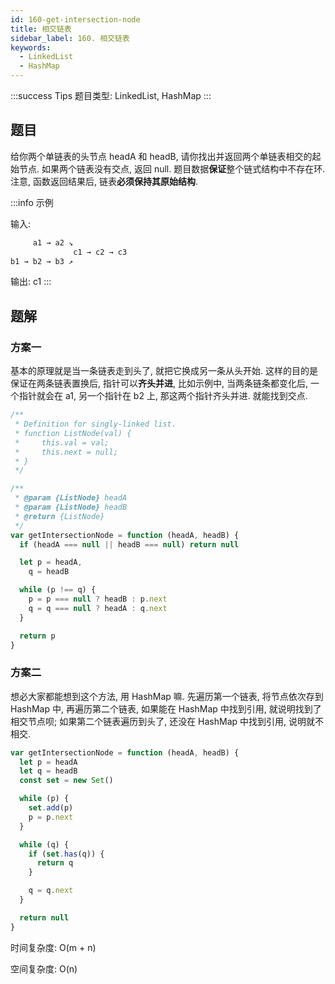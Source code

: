 ```yaml
---
id: 160-get-intersection-node
title: 相交链表
sidebar_label: 160. 相交链表
keywords:
  - LinkedList
  - HashMap
---
```


:::success Tips
题目类型: LinkedList, HashMap
:::

## 题目

给你两个单链表的头节点 headA 和 headB, 请你找出并返回两个单链表相交的起始节点. 如果两个链表没有交点, 返回 null. 题目数据**保证**整个链式结构中不存在环. 注意, 函数返回结果后, 链表**必须保持其原始结构**.

:::info 示例

输入:

```ts
     a1 → a2 ↘
              c1 → c2 → c3
b1 → b2 → b3 ↗
```

输出: c1
:::

## 题解

### 方案一

基本的原理就是当一条链表走到头了, 就把它换成另一条从头开始. 这样的目的是保证在两条链表置换后, 指针可以**齐头并进**, 比如示例中, 当两条链条都变化后, 一个指针就会在 a1, 另一个指针在 b2 上, 那这两个指针齐头并进. 就能找到交点.

```ts
/**
 * Definition for singly-linked list.
 * function ListNode(val) {
 *     this.val = val;
 *     this.next = null;
 * }
 */

/**
 * @param {ListNode} headA
 * @param {ListNode} headB
 * @return {ListNode}
 */
var getIntersectionNode = function (headA, headB) {
  if (headA === null || headB === null) return null

  let p = headA,
    q = headB

  while (p !== q) {
    p = p === null ? headB : p.next
    q = q === null ? headA : q.next
  }

  return p
}
```

### 方案二

想必大家都能想到这个方法, 用 HashMap 嘛. 先遍历第一个链表, 将节点依次存到 HashMap 中, 再遍历第二个链表, 如果能在 HashMap 中找到引用, 就说明找到了相交节点呗; 如果第二个链表遍历到头了, 还没在 HashMap 中找到引用, 说明就不相交.

```ts
var getIntersectionNode = function (headA, headB) {
  let p = headA
  let q = headB
  const set = new Set()

  while (p) {
    set.add(p)
    p = p.next
  }

  while (q) {
    if (set.has(q)) {
      return q
    }

    q = q.next
  }

  return null
}
```

时间复杂度: O(m + n)

空间复杂度: O(n)
